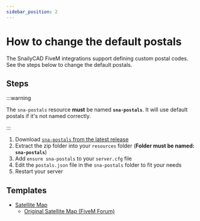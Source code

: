 ```yaml
---
sidebar_position: 2
---
```


# How to change the default postals

The SnailyCAD FiveM integrations support defining custom postal codes. See the steps below to change the default postals.

## Steps

:::warning

The `sna-postals` resource **must** be named **`sna-postals`**. It will use default postals if it's not named correctly.

:::

1. Download [`sna-postals` from the latest release](https://github.com/SnailyCAD/fivem-integrations/releases)
2. Extract the zip folder into your `resources` folder (**Folder must be named: `sna-postals`**)
3. Add `ensure sna-postals` to your `server.cfg` file
4. Edit the `postals.json` file in the `sna-postals` folder to fit your needs
5. Restart your server

## Templates

- <a download href="https://docs.snailycad.org/templates/postals/satellite-map.json">
    Satellite Map
  </a>

  - [Original Satellite Map (FiveM Forum)](https://forum.cfx.re/t/release-free-high-resolution-satellite-map-with-custom-postals/2503527)

